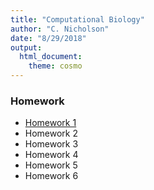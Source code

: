 ```yaml
---
title: "Computational Biology"
author: "C. Nicholson"
date: "8/29/2018"
output: 
  html_document: 
    theme: cosmo
---
```


### Homework

* [Homework 1](HW1.html)
* Homework 2
* Homework 3
* Homework 4
* Homework 5
* Homework 6